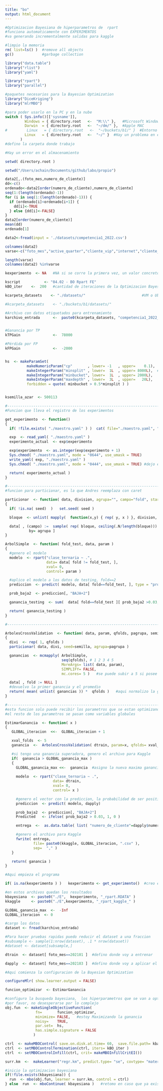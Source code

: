 ```yaml
---
title: "bo"
output: html_document
---
```



```r
#Optimizacion Bayesiana de hiperparametros de  rpart
#funciona automaticamente con EXPERIMENTOS
#va generando incrementalmente salidas para kaggle

#limpio la memoria
rm( list=ls() )  #remove all objects
gc()             #garbage collection

library("data.table")
library("rlist")
library("yaml")

library("rpart")
library("parallel")

#paquetes necesarios para la Bayesian Optimization
library("DiceKriging")
library("mlrMBO")
```
```r
#para poder usarlo en la PC y en la nube
switch ( Sys.info()[['sysname']],
         Windows = { directory.root   <-  "M:\\" },   #Microsoft Windows
         Darwin  = { directory.root   <-  "~/dm/" },  #Apple MAC
#         Linux   = { directory.root   <-  "~/buckets/b1/" }  #Entorno Google Cloud
         Linux   = { directory.root   <-  "~/" }  #Hay un problema en el almacenamiento en cloud del BO por el momento se graba en el usuario
       )
#defino la carpeta donde trabajo

#Hay un error en el almacenamiento 

setwd( directory.root )

```
 
```r
setwd("/Users/achain/Documents/github/labo/propio")
```
```r
data2[,.(foto_mes,numero_de_cliente)]
dd<-c()
ordenado<-data2[order(numero_de_cliente),numero_de_cliente]
seq(1:(length(ordenado)-1))
for (i in seq(1:(length(ordenado)-1))) {
  if (ordenado[i]<ordenado[i+1]) {
    dd[i]<-TRUE
  } else {dd[i]<-FALSE}
}
data2[order(numero_de_cliente)]
mean(dd)
ordenado[1]
```

 
```r
data2<-fread(input = './datasets/competencia1_2022.csv')

colnames(data2)
varse<-c("foto_mes","active_quarter","cliente_vip","internet","cliente_edad","cliente_antiguedad","mrentabilidad","mrentabilidad_annual","mcomisiones","mactivos_margen","mpasivos_margen","cproductos","tcuentas","ccuenta_corriente","mcuenta_corriente_adicional","mcuenta_corriente","ccaja_ahorro","mcaja_ahorro","mcaja_ahorro_adicional","mcaja_ahorro_dolares","cdescubierto_preacordado","mcuentas_saldo","ctarjeta_debito","ctarjeta_debito_transacciones","mautoservicio","ctarjeta_visa","ctarjeta_visa_transacciones","mtarjeta_visa_consumo","ctarjeta_master","ctarjeta_master_transacciones","mtarjeta_master_consumo","cprestamos_personales","mprestamos_personales","cprestamos_prendarios","mprestamos_prendarios","cprestamos_hipotecarios","mprestamos_hipotecarios","cplazo_fijo","mplazo_fijo_dolares","mplazo_fijo_pesos","cinversion1","minversion1_pesos","minversion1_dolares","cinversion2","minversion2","cseguro_vida","cseguro_auto","cseguro_vivienda","cseguro_accidentes_personales","ccaja_seguridad","cpayroll_trx","mpayroll","mpayroll2","cpayroll2_trx","ccuenta_debitos_automaticos","mcuenta_debitos_automaticos","ctarjeta_visa_debitos_automaticos","mtarjeta_visa_debitos_automaticos","ctarjeta_master_debitos_automaticos","mttarjeta_master_debitos_automaticos","cpagodeservicios","mpagodeservicios","cpagomiscuentas","mpagomiscuentas","ccajeros_propios_descuentos","mcajeros_propios_descuentos","ctarjeta_visa_descuentos","mtarjeta_visa_descuentos","ctarjeta_master_descuentos","mtarjeta_master_descuentos","ccomisiones_mantenimiento","mcomisiones_mantenimiento","ccomisiones_otras","mcomisiones_otras","cforex","cforex_buy","mforex_buy","cforex_sell","mforex_sell","ctransferencias_recibidas","mtransferencias_recibidas","ctransferencias_emitidas","mtransferencias_emitidas","cextraccion_autoservicio","mextraccion_autoservicio","ccheques_depositados","mcheques_depositados","ccheques_emitidos","mcheques_emitidos","ccheques_depositados_rechazados","mcheques_depositados_rechazados","ccheques_emitidos_rechazados","mcheques_emitidos_rechazados","tcallcenter","ccallcenter_transacciones","thomebanking","chomebanking_transacciones","ccajas_transacciones","ccajas_consultas","ccajas_depositos","ccajas_extracciones","ccajas_otras","catm_trx","matm","catm_trx_other","matm_other","ctrx_quarter","tmobile_app","cmobile_app_trx","Master_delinquency","Master_status","Master_mfinanciacion_limite","Master_Fvencimiento","Master_Finiciomora","Master_msaldototal","Master_msaldopesos","Master_msaldodolares","Master_mconsumospesos","Master_mconsumosdolares","Master_mlimitecompra","Master_madelantopesos","Master_madelantodolares","Master_fultimo_cierre","Master_mpagado","Master_mpagospesos","Master_mpagosdolares","Master_fechaalta","Master_mconsumototal","Master_cconsumos","Master_cadelantosefectivo","Master_mpagominimo","Visa_delinquency","Visa_status","Visa_mfinanciacion_limite","Visa_Fvencimiento","Visa_Finiciomora","Visa_msaldototal","Visa_msaldopesos","Visa_msaldodolares","Visa_mconsumospesos","Visa_mconsumosdolares","Visa_mlimitecompra","Visa_madelantopesos","Visa_madelantodolares","Visa_fultimo_cierre","Visa_mpagado","Visa_mpagospesos","Visa_mpagosdolares","Visa_fechaalta","Visa_mconsumototal","Visa_cconsumos","Visa_cadelantosefectivo","Visa_mpagominimo","clase_ternaria")
```
 
```r
length(varse)
colnames(data2) %in%varse

```
 
```r
kexperimento  <- NA   #NA si se corre la primera vez, un valor concreto si es para continuar procesando

kscript           <- "04.02 - BO Rpart FE"
kBO_iter    <-  200   #cantidad de iteraciones de la Optimizacion Bayesiana

kcarpeta_datasets    <- "./datasets/"                          #VM o Ubuntu

#kcarpeta_datasets    <- "./buckets/b1/datasets/"                          #VM o Ubuntu

#Archivo con datos etiquetados para entrenamiento
karchivo_entrada      <-  paste0(kcarpeta_datasets, "competencia1_2022_FE.csv")


#Ganancia por TP
kTPGain               <-  78000

#Pérdida por FP
kFPGain               <-  -2000


hs  <- makeParamSet(
          makeNumericParam("cp"       , lower= -1   , upper=    0.1),
          makeIntegerParam("minsplit" , lower=  1L  , upper= 8000L),  #la letra L al final significa ENTERO
          makeIntegerParam("minbucket", lower=  1L  , upper= 2000L),
          makeIntegerParam("maxdepth" , lower=  3L  , upper=   20L),
          forbidden = quote( minbucket > 0.5*minsplit ) )


ksemilla_azar  <- 500113

```
 
 
```r
#------------------------------------------------------------------------------
#Funcion que lleva el registro de los experimentos

get_experimento  <- function()
{
  if( !file.exists( "./maestro.yaml" ) )  cat( file="./maestro.yaml", "experimento: 1000" )

  exp  <- read_yaml( "./maestro.yaml" )
  experimento_actual  <- exp$experimento

  exp$experimento  <- as.integer(exp$experimento + 1)
  Sys.chmod( "./maestro.yaml", mode = "0644", use_umask = TRUE)
  write_yaml( exp, "./maestro.yaml" )
  Sys.chmod( "./maestro.yaml", mode = "0444", use_umask = TRUE) #dejo el archivo readonly

  return( experimento_actual )
}
```
 
```r
#------------------------------------------------------------------------------
#funcion para particionar, es la que Andres reemplaza con caret

particionar  <- function( data, division, agrupa="", campo="fold", start=1, seed=NA )
{
  if( !is.na( seed)  )   set.seed( seed )

  bloque  <- unlist( mapply(  function(x,y) { rep( y, x ) }, division, seq( from=start, length.out=length(division) )  ) )

  data[ , (campo) :=  sample( rep( bloque, ceiling(.N/length(bloque))) )[1:.N],
           by= agrupa ]
}
```
 
```r
ArbolSimple  <- function( fold_test, data, param )
{
  #genero el modelo
  modelo  <- rpart("clase_ternaria ~ .", 
                   data= data[ fold != fold_test, ],
                   xval= 0,
                   control= param )

  #aplico el modelo a los datos de testing, fold==2
  prediccion  <- predict( modelo, data[ fold==fold_test, ], type = "prob")

  prob_baja2  <- prediccion[, "BAJA+2"]

  ganancia_testing  <- sum(  data[ fold==fold_test ][ prob_baja2 >0.03,  ifelse( clase_ternaria=="BAJA+2", kTPGain, kFPGain ) ] )

  return( ganancia_testing )
}
```
 

```r
#------------------------------------------------------------------------------

ArbolesCrossValidation  <- function( data, param, qfolds, pagrupa, semilla )
{
  divi  <- rep( 1, qfolds )
  particionar( data, divi, seed=semilla, agrupa=pagrupa )

  ganancias  <- mcmapply( ArbolSimple, 
                          seq(qfolds), # 1 2 3 4 5  
                          MoreArgs= list( data, param), 
                          SIMPLIFY= FALSE,
                          mc.cores= 5 )   #se puede subir a 5 si posee Linux o Mac OS

  data[ , fold := NULL ]
  #devuelvo la primer ganancia y el promedio
  return( mean( unlist( ganancias )) *  qfolds )   #aqui normalizo la ganancia
}
```


```r
#------------------------------------------------------------------------------
#esta funcion solo puede recibir los parametros que se estan optimizando
#el resto de los parametros se pasan como variables globales

EstimarGanancia  <- function( x )
{
   GLOBAL_iteracion  <<-  GLOBAL_iteracion + 1

   xval_folds  <- 5
   ganancia  <-  ArbolesCrossValidation( dtrain, param=x, qfolds= xval_folds, pagrupa="clase_ternaria", semilla=ksemilla_azar )

   #si tengo una ganancia superadora, genero el archivo para Kaggle
   if(  ganancia > GLOBAL_ganancia_max )
   {
     GLOBAL_ganancia_max <<-  ganancia  #asigno la nueva maxima ganancia
    
     modelo  <- rpart("clase_ternaria ~ .",
                      data= dtrain,
                      xval= 0,
                      control= x )

     #genero el vector con la prediccion, la probabilidad de ser positivo
     prediccion  <- predict( modelo, dapply)

     prob_baja2  <- prediccion[, "BAJA+2"]
     Predicted   <- ifelse( prob_baja2 > 0.03, 1, 0 )

     entrega  <-  as.data.table( list( "numero_de_cliente"=dapply$numero_de_cliente, "Predicted"=Predicted)  )

     #genero el archivo para Kaggle
     fwrite( entrega, 
             file= paste0(kkaggle, GLOBAL_iteracion, ".csv" ),
             sep=  "," )
   }

   return( ganancia )
}
```


```r
#Aqui empieza el programa

if( is.na(kexperimento ) )   kexperimento <- get_experimento()  #creo el experimento
```


```r
#en estos archivos quedan los resultados
kbayesiana  <- paste0("./E",  kexperimento, "_rpart.RDATA" )
kkaggle     <- paste0("./E",kexperimento, "_rpart_kaggle_" )
```
 
```r
GLOBAL_ganancia_max  <-  -Inf
GLOBAL_iteracion  <- 0
```
 
 
```r
#cargo los datos
dataset <- fread(karchivo_entrada)

#Para hacer pruebas rapidas puedo reducir el dataset a una fraccion
#subsample <- sample(1:nrow(dataset), .1 * nrow(dataset))
#dataset <- dataset[subsample,]

dtrain  <- dataset[ foto_mes==202101 ]  #defino donde voy a entrenar

dapply  <- dataset[ foto_mes==202103 ]  #defino donde voy a aplicar el modelo
```
```r
#Aqui comienza la configuracion de la Bayesian Optimization

configureMlr( show.learner.output = FALSE)

funcion_optimizar  <- EstimarGanancia

#configuro la busqueda bayesiana,  los hiperparametros que se van a optimizar
#por favor, no desesperarse por lo complejo
obj.fun  <- makeSingleObjectiveFunction(
              fn=       funcion_optimizar,
              minimize= FALSE,   #estoy Maximizando la ganancia
              noisy=    TRUE,
              par.set=  hs,
              has.simple.signature = FALSE
             )

ctrl  <- makeMBOControl( save.on.disk.at.time= 60,  save.file.path= kbayesiana)
ctrl  <- setMBOControlTermination(ctrl, iters= kBO_iter )
ctrl  <- setMBOControlInfill(ctrl, crit= makeMBOInfillCritEI())

surr.km  <-  makeLearner("regr.km", predict.type= "se", covtype= "matern3_2", control= list(trace= TRUE))
```
 
```r
#inicio la optimizacion bayesiana
if(!file.exists(kbayesiana)) {
  run  <- mbo(obj.fun, learner = surr.km, control = ctrl)
} else  run  <- mboContinue( kbayesiana )   #retomo en caso que ya exista
```
 
 